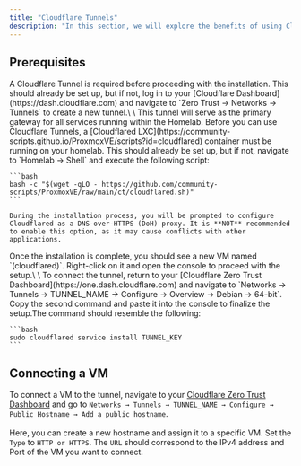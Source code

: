 ```yaml
---
title: "Cloudflare Tunnels"
description: "In this section, we will explore the benefits of using Cloudflare Tunnels for securing and optimizing remote access to the Homelab. We will also cover the setup process and best practices to ensure a secure and reliable connection."
---
```


## Prerequisites

<AccordionGroup>
  <Accordion title="Tunnel" icon="ethernet">
    A Cloudflare Tunnel is required before proceeding with the installation. This should already be set up, but if not, log in to your [Cloudflare Dashboard](https://dash.cloudflare.com) and navigate to `Zero Trust → Networks → Tunnels` to create a new tunnel.\
    \
    This tunnel will serve as the primary gateway for all services running within the Homelab.
  </Accordion>
  <Accordion title="Cloudflared LXC" icon="cloudflare">
    Before you can use Cloudflare Tunnels, a [Cloudflared LXC](https://community-scripts.github.io/ProxmoxVE/scripts?id=cloudflared) container must be running on your homelab. This should already be set up, but if not, navigate to `Homelab → Shell` and execute the following script:

    ```bash
    bash -c "$(wget -qLO - https://github.com/community-scripts/ProxmoxVE/raw/main/ct/cloudflared.sh)"
    ```

    During the installation process, you will be prompted to configure Cloudflared as a DNS-over-HTTPS (DoH) proxy. It is **NOT** recommended to enable this option, as it may cause conflicts with other applications.
  </Accordion>
  <Accordion title="Connecting to the tunnel" icon="network-wired">
    Once the installation is complete, you should see a new VM named `(cloudflared)`. Right-click on it and open the console to proceed with the setup.\
    \
    To connect the tunnel, return to your [Cloudflare Zero Trust Dashboard](https://one.dash.cloudflare.com) and navigate to `Networks → Tunnels → TUNNEL_NAME → Configure → Overview → Debian → 64-bit`. Copy the second command and paste it into the console to finalize the setup.The command should resemble the following:

    ```bash
    sudo cloudflared service install TUNNEL_KEY
    ```
  </Accordion>
</AccordionGroup>

## Connecting a VM

To connect a VM to the tunnel, navigate to your [Cloudflare Zero Trust Dashboard](https://one.dash.cloudflare.com) and go to `Networks → Tunnels → TUNNEL_NAME → Configure → Public Hostname → Add a public hostname`.\
\
Here, you can create a new hostname and assign it to a specific VM. Set the `Type` to `HTTP or HTTPS`. The `URL` should correspond to the IPv4 address and Port of the VM you want to connect.